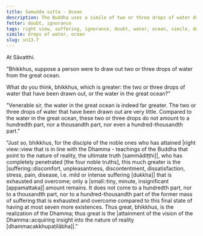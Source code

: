 ```yaml
---
title: Samudda sutta - Ocean
description: The Buddha uses a simile of two or three drops of water drawn out from the great ocean to illustrate the extent of suffering that is exhausted and overcome by a disciple of the noble ones who has attained right view.
fetter: doubt, ignorance
tags: right view, suffering, ignorance, doubt, water, ocean, simile, dukkha, sn, sn12-21, sn13
simile: drops of water, ocean
slug: sn13.7
---
```


At Sāvatthi.

"Bhikkhus, suppose a person were to draw out two or three drops of water from the great ocean.

What do you think, bhikkhus, which is greater: the two or three drops of water that have been drawn out, or the water in the great ocean?"

"Venerable sir, the water in the great ocean is indeed far greater. The two or three drops of water that have been drawn out are very little. Compared to the water in the great ocean, these two or three drops do not amount to a hundredth part, nor a thousandth part, nor even a hundred-thousandth part."

"Just so, bhikkhus, for the disciple of the noble ones who has attained |right view::view that is in line with the Dhamma - teachings of the Buddha that point to the nature of reality, the ultimate truth [sammādiṭṭhi]|, who has completely penetrated [the four noble truths], this much greater is the |suffering::discomfort, unpleasantness, discontentment, dissatisfaction, stress, pain, disease, i.e. mild or intense suffering [dukkha]| that is exhausted and overcome; only a |small::tiny, minute, insignificant [appamattaka]| amount remains. It does not come to a hundredth part, nor to a thousandth part, nor to a hundred-thousandth part of the former mass of suffering that is exhausted and overcome compared to this final state of having at most seven more existences. Thus great, bhikkhus, is the realization of the Dhamma; thus great is the |attainment of the vision of the Dhamma::acquiring insight into the nature of reality [dhammacakkhupaṭilābha]|."
